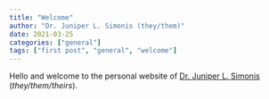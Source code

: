 ```yaml
---
title: "Welcome"
author: "Dr. Juniper L. Simonis (they/them)"
date: 2021-03-25
categories: ["general"]
tags: ["first post", "general", "welcome"]
---
```


Hello and welcome to the personal website of [Dr. Juniper L. Simonis](https://www.juniperlsimonis.com) (_they/them/theirs_). 
